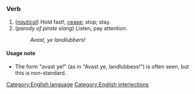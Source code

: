 =={{en}}==
===Verb===
#(''[[nautical]]'') Hold fast!, [[cease]]; stop; stay.
#(''parody of pirate slang'') Listen, pay attention.
#:''Avast, ye landlubbers!''

====Usage note====
*The form "avast ye!" (as in "Avast ye, landlubbess!") is often seen, but this is non-standard.

[[Category:English language]]
[[Category:English interjections]]